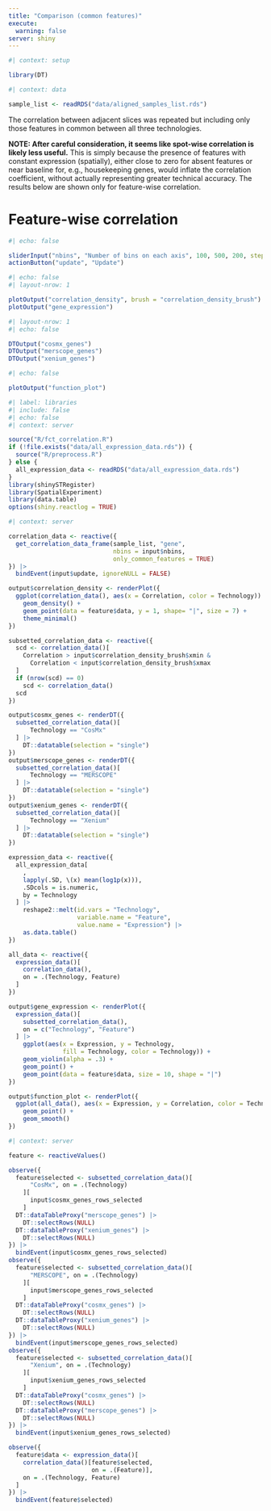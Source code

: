 ```yaml
---
title: "Comparison (common features)"
execute:
  warning: false
server: shiny
---
```


```r
#| context: setup

library(DT)
```

```r
#| context: data

sample_list <- readRDS("data/aligned_samples_list.rds")
```

The correlation between adjacent slices was repeated but including only those features in common between all three technologies.

**NOTE: After careful consideration, it seems like spot-wise correlation is** **likely less useful.** This is simply because the presence of features with constant expression (spatially), either close to zero for absent features or near baseline for, e.g., housekeeping genes, would inflate the correlation coefficient, without actually representing greater technical accuracy. The results below are shown only for feature-wise correlation.

# Feature-wise correlation

::: column-screen

```r
#| echo: false

sliderInput("nbins", "Number of bins on each axis", 100, 500, 200, step = 50)
actionButton("update", "Update")
```

```r
#| echo: false
#| layout-nrow: 1

plotOutput("correlation_density", brush = "correlation_density_brush")
plotOutput("gene_expression")
```

```r
#| layout-nrow: 1
#| echo: false

DTOutput("cosmx_genes")
DTOutput("merscope_genes")
DTOutput("xenium_genes")
```

```r
#| echo: false

plotOutput("function_plot")
```


```r
#| label: libraries
#| include: false
#| echo: false
#| context: server

source("R/fct_correlation.R")
if (!file.exists("data/all_expression_data.rds")) {
  source("R/preprocess.R")
} else {
  all_expression_data <- readRDS("data/all_expression_data.rds")
}
library(shinySTRegister)
library(SpatialExperiment)
library(data.table)
options(shiny.reactlog = TRUE)
```

```r
#| context: server

correlation_data <- reactive({
  get_correlation_data_frame(sample_list, "gene",
                             nbins = input$nbins,
                             only_common_features = TRUE)
}) |>
  bindEvent(input$update, ignoreNULL = FALSE)

output$correlation_density <- renderPlot({
  ggplot(correlation_data(), aes(x = Correlation, color = Technology)) +
    geom_density() +
    geom_point(data = feature$data, y = 1, shape= "|", size = 7) +
    theme_minimal()
})

subsetted_correlation_data <- reactive({
  scd <- correlation_data()[
    Correlation > input$correlation_density_brush$xmin &
      Correlation < input$correlation_density_brush$xmax
  ]
  if (nrow(scd) == 0)
    scd <- correlation_data()
  scd
})

output$cosmx_genes <- renderDT({
  subsetted_correlation_data()[
      Technology == "CosMx"
  ] |>
    DT::datatable(selection = "single")
})
output$merscope_genes <- renderDT({
  subsetted_correlation_data()[
      Technology == "MERSCOPE"
  ] |>
    DT::datatable(selection = "single")
})
output$xenium_genes <- renderDT({
  subsetted_correlation_data()[
      Technology == "Xenium"
  ] |>
    DT::datatable(selection = "single")
})

expression_data <- reactive({
  all_expression_data[
    ,
    lapply(.SD, \(x) mean(log1p(x))),
    .SDcols = is.numeric,
    by = Technology
  ] |>
    reshape2::melt(id.vars = "Technology",
                   variable.name = "Feature",
                   value.name = "Expression") |>
    as.data.table()
})

all_data <- reactive({
  expression_data()[
    correlation_data(),
    on = .(Technology, Feature)
  ]
})

output$gene_expression <- renderPlot({
  expression_data()[
    subsetted_correlation_data(),
    on = c("Technology", "Feature")
  ] |>
    ggplot(aes(x = Expression, y = Technology,
               fill = Technology, color = Technology)) +
    geom_violin(alpha = .3) +
    geom_point() +
    geom_point(data = feature$data, size = 10, shape = "|")
})

output$function_plot <- renderPlot({
  ggplot(all_data(), aes(x = Expression, y = Correlation, color = Technology)) +
    geom_point() +
    geom_smooth()
})
```

```r
#| context: server

feature <- reactiveValues()

observe({
  feature$selected <- subsetted_correlation_data()[
      "CosMx", on = .(Technology)
    ][
      input$cosmx_genes_rows_selected
    ]
  DT::dataTableProxy("merscope_genes") |>
    DT::selectRows(NULL)
  DT::dataTableProxy("xenium_genes") |>
    DT::selectRows(NULL)
}) |>
  bindEvent(input$cosmx_genes_rows_selected)
observe({
  feature$selected <- subsetted_correlation_data()[
      "MERSCOPE", on = .(Technology)
    ][
      input$merscope_genes_rows_selected
    ]
  DT::dataTableProxy("cosmx_genes") |>
    DT::selectRows(NULL)
  DT::dataTableProxy("xenium_genes") |>
    DT::selectRows(NULL)
}) |>
  bindEvent(input$merscope_genes_rows_selected)
observe({
  feature$selected <- subsetted_correlation_data()[
      "Xenium", on = .(Technology)
    ][
      input$xenium_genes_rows_selected
    ]
  DT::dataTableProxy("cosmx_genes") |>
    DT::selectRows(NULL)
  DT::dataTableProxy("merscope_genes") |>
    DT::selectRows(NULL)
}) |>
  bindEvent(input$xenium_genes_rows_selected)

observe({
  feature$data <- expression_data()[
    correlation_data()[feature$selected,
                       on = .(Feature)],
    on = .(Technology, Feature)
  ]
}) |>
  bindEvent(feature$selected)
```


:::
